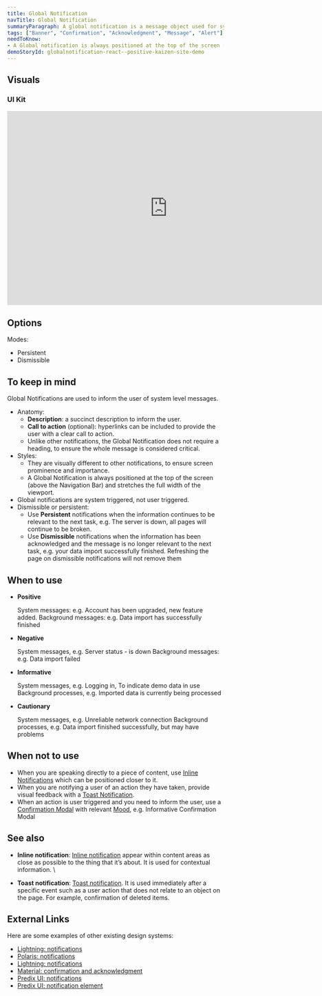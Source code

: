 ```yaml
---
title: Global Notification
navTitle: Global Notification
summaryParagraph: A global notification is a message object used for system-level notifications that inform the user about system status such as logging in and background processes like data imports.
tags: ["Banner", "Confirmation", "Acknowledgment", "Message", "Alert"]
needToKnow:
- A Global notification is always positioned at the top of the screen (above the Navigation Bar) and stretches the full width of the viewport.
demoStoryId: globalnotification-react--positive-kaizen-site-demo
---
```


## Visuals

### UI Kit

<iframe style="border: none;" width="744" height="450" src="https://www.figma.com/embed?embed_host=share&url=https%3A%2F%2Fwww.figma.com%2Ffile%2Fe3TyAOZKfLg9cA01Iy1Mgm%2FKaizen-Site-embed%3Fnode-id%3D205%253A10845" allowfullscreen></iframe>

## Options

Modes:

*   Persistent
*   Dismissible

## To keep in mind

Global Notifications are used to inform the user of system level messages.

*   Anatomy:
    *   **Description**: a succinct description to inform the user.
    *   **Call to action** (optional): hyperlinks can be included to provide the user with a clear call to action.
    *   Unlike other notifications, the Global Notification does not require a heading, to ensure the whole message is considered critical. 
*   Styles:
    *   They are visually different to other notifications, to ensure screen prominence and importance. 
    *   A Global Notification is always positioned at the top of the screen (above the Navigation Bar) and stretches the full width of the viewport.
*   Global notifications are system triggered, not user triggered.
*   Dismissible or persistent:
    *   Use **Persistent** notifications when the information continues to be relevant to the next task, e.g. The server is down, all pages will continue to be broken.
    *   Use **Dismissible** notifications when the information has been acknowledged and the message is no longer relevant to the next task, e.g. your data import successfully finished. Refreshing the page on dismissible notifications will not remove them

##  When to use

*   **Positive**

    System messages: e.g. Account has been upgraded, new feature added.
    Background messages: e.g. Data import has successfully finished

*   **Negative**

    System messages, e.g. Server status - is down
    Background messages: e.g. Data import failed

*   **Informative**

    System messages, e.g. Logging in, To indicate demo data in use
    Background processes, e.g. Imported data is currently being processed

*   **Cautionary**

    System messages, e.g. Unreliable network connection
    Background processes, e.g. Data import finished successfully, but may have problems

## When not to use

*   When you are speaking directly to a piece of content, use [Inline Notifications](/components/inline-notification) which can be positioned closer to it.
*   When you are notifying a user of an action they have taken, provide visual feedback with a [Toast Notification](/components/toast-notification).
*   When an action is user triggered and you need to inform the user, use a [Confirmation Modal](/components/modal) with relevant [Mood](/guidelines/mood), e.g. Informative Confirmation Modal

## See also

* **Inline notification**: [Inline notification](/components/inline-notification) appear within content areas as close as possible to the thing that it’s about. It is used for contextual information. \

* **Toast notification**: [Toast notification](/components/toast-notification). It is used immediately after a specific event such as a user action that does not relate to an object on the page. For example, confirmation of deleted items.

## External Links

Here are some examples of other existing design systems:

- [Lightning: notifications](https://www.lightningdesignsystem.com/guidelines/messaging/components/notifications/#site-main-content)
- [Polaris: notifications](https://polaris.shopify.com/patterns-and-guides/error-messages#section-home-notifications)
- [Lightning: notifications](https://www.lightningdesignsystem.com/components/notifications/#site-main-content)
- [Material: confirmation and acknowledgment](https://material.io/design/communication/confirmation-acknowledgement.html#usage)
- [Predix UI: notifications](https://www.predix-ui.com/#/design/communication/notifications)
- [Predix UI: notification element](https://www.predix-ui.com/#/elements/px-notification)

